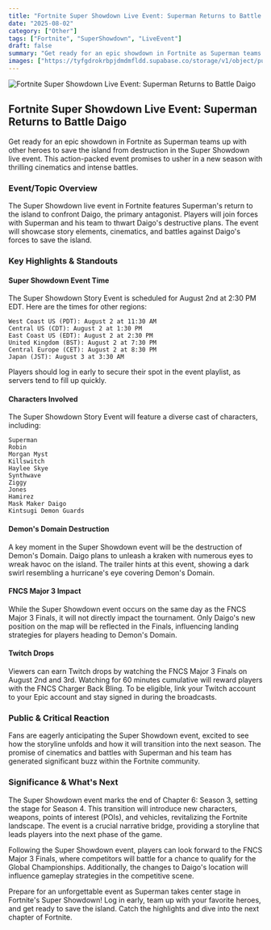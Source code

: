```yaml
---
title: "Fortnite Super Showdown Live Event: Superman Returns to Battle Daigo"
date: "2025-08-02"
category: ["Other"]
tags: ["Fortnite", "SuperShowdown", "LiveEvent"]
draft: false
summary: "Get ready for an epic showdown in Fortnite as Superman teams up with other heroes to save the island from destruction in the Super Showdown live event. This action-packed event promises to usher in a new season with thrilling cinematics and intense battles."
images: ["https://tyfgdrokrbpjdmdmfldd.supabase.co/storage/v1/object/public/image/2025-08-02-12-03-09-310-04-00.jpg"]
---
```



![Fortnite Super Showdown Live Event: Superman Returns to Battle Daigo](https://tyfgdrokrbpjdmdmfldd.supabase.co/storage/v1/object/public/image/2025-08-02-12-03-09-310-04-00.jpg)

## Fortnite Super Showdown Live Event: Superman Returns to Battle Daigo

Get ready for an epic showdown in Fortnite as Superman teams up with other heroes to save the island from destruction in the Super Showdown live event. This action-packed event promises to usher in a new season with thrilling cinematics and intense battles.

### Event/Topic Overview

The Super Showdown live event in Fortnite features Superman's return to the island to confront Daigo, the primary antagonist. Players will join forces with Superman and his team to thwart Daigo's destructive plans. The event will showcase story elements, cinematics, and battles against Daigo's forces to save the island.

### Key Highlights & Standouts

#### Super Showdown Event Time

The Super Showdown Story Event is scheduled for August 2nd at 2:30 PM EDT. Here are the times for other regions:

    West Coast US (PDT): August 2 at 11:30 AM
    Central US (CDT): August 2 at 1:30 PM
    East Coast US (EDT): August 2 at 2:30 PM
    United Kingdom (BST): August 2 at 7:30 PM
    Central Europe (CET): August 2 at 8:30 PM
    Japan (JST): August 3 at 3:30 AM

Players should log in early to secure their spot in the event playlist, as servers tend to fill up quickly.

#### Characters Involved

The Super Showdown Story Event will feature a diverse cast of characters, including:

    Superman
    Robin
    Morgan Myst
    Killswitch
    Haylee Skye
    Synthwave
    Ziggy
    Jones
    Hamirez
    Mask Maker Daigo
    Kintsugi Demon Guards

#### Demon's Domain Destruction

A key moment in the Super Showdown event will be the destruction of Demon's Domain. Daigo plans to unleash a kraken with numerous eyes to wreak havoc on the island. The trailer hints at this event, showing a dark swirl resembling a hurricane's eye covering Demon's Domain.

#### FNCS Major 3 Impact

While the Super Showdown event occurs on the same day as the FNCS Major 3 Finals, it will not directly impact the tournament. Only Daigo's new position on the map will be reflected in the Finals, influencing landing strategies for players heading to Demon's Domain.

#### Twitch Drops

Viewers can earn Twitch drops by watching the FNCS Major 3 Finals on August 2nd and 3rd. Watching for 60 minutes cumulative will reward players with the FNCS Charger Back Bling. To be eligible, link your Twitch account to your Epic account and stay signed in during the broadcasts.

### Public & Critical Reaction

Fans are eagerly anticipating the Super Showdown event, excited to see how the storyline unfolds and how it will transition into the next season. The promise of cinematics and battles with Superman and his team has generated significant buzz within the Fortnite community.

### Significance & What's Next

The Super Showdown event marks the end of Chapter 6: Season 3, setting the stage for Season 4. This transition will introduce new characters, weapons, points of interest (POIs), and vehicles, revitalizing the Fortnite landscape. The event is a crucial narrative bridge, providing a storyline that leads players into the next phase of the game.

Following the Super Showdown event, players can look forward to the FNCS Major 3 Finals, where competitors will battle for a chance to qualify for the Global Championships. Additionally, the changes to Daigo's location will influence gameplay strategies in the competitive scene.

Prepare for an unforgettable event as Superman takes center stage in Fortnite's Super Showdown! Log in early, team up with your favorite heroes, and get ready to save the island. Catch the highlights and dive into the next chapter of Fortnite.


